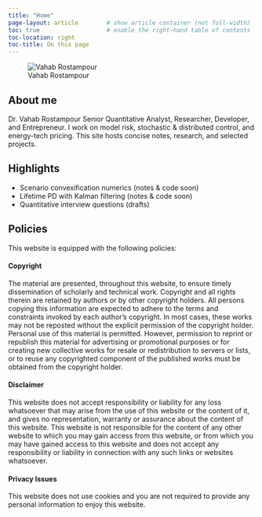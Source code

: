 ```yaml
---
title: "Home"
page-layout: article        # show article container (not full-width)
toc: true                   # enable the right-hand table of contents
toc-location: right
toc-title: On this page
---
```




::: {.row .g-4 .align-items-center}
::: {.col-12 .col-md-4 .text-center}
![Vahab Rostampour](img/profile.jpg){.avatar .img-fluid fig-alt="Vahab Rostampour"}
:::
::: {.col-12 .col-md-8}


#


## About me
Dr. Vahab Rostampour
Senior Quantitative Analyst, Researcher, Developer, and Entrepreneur.
I work on model risk, stochastic & distributed control, and energy-tech pricing.
This site hosts concise notes, research, and selected projects.
:::
:::



## Highlights

- Scenario convexification numerics (notes & code soon)
- Lifetime PD with Kalman filtering (notes & code soon)
- Quantitative interview questions (drafts)



## Policies
This website is equipped with the following policies:


#### Copyright
The material are presented, throughout this website, to ensure timely dissemination of scholarly and technical work. Copyright and all rights therein are retained by authors or by other copyright holders. All persons copying this information are expected to adhere to the terms and constraints invoked by each author’s copyright. In most cases, these works may not be reposted without the explicit permission of the copyright holder. Personal use of this material is permitted. However, permission to reprint or republish this material for advertising or promotional purposes or for creating new collective works for resale or redistribution to servers or lists, or to reuse any copyrighted component of the published works must be obtained from the copyright holder.


#### Disclaimer
This website does not accept responsibility or liability for any loss whatsoever that may arise from the use of this website or the content of it, and gives no representation, warranty or assurance about the content of this website. This website is not responsible for the content of any other website to which you may gain access from this website, or from which you may have gained access to this website and does not accept any responsibility or liability in connection with any such links or websites whatsoever.


#### Privacy Issues
This website does not use cookies and you are not required to provide any personal information to enjoy this website.




